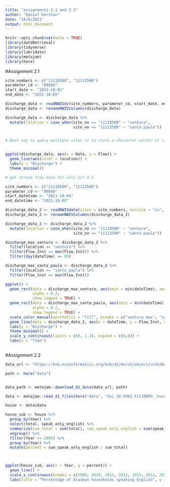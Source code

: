 ```yaml
---
title: "assignments 2.1 and 2.2"
author: "Daniel Kerstan"
date: "10/6/2021"
output: html_document
---
```


```r
knitr::opts_chunk$set(echo = TRUE)
library(dataRetrieval)
library(tidyverse)
library(lubridate)
library(metajam)
library(here)
```


#Assignment 2.1


```r

site_numbers <- c("11118500", "11113500")
parameter_cd <- "00060"
start_date <- "2021-10-01"
end_date <- "2021-10-05"

discharge_data <- readNWISdv(site_numbers, parameter_cd, start_date, end_date)
discharge_data <- renameNWISColumns(discharge_data)

discharge_data <- discharge_data %>% 
  mutate(location = case_when(site_no == "11118500" ~ "ventura",
                              site_no == "11113500" ~ "santa paula"))


# Best way to query multiple sites is to store a character vector of site numbers as the site_numbers object
```

```r

```


```r
ggplot(discharge_data, aes(x = Date, y = Flow)) +
  geom_line(aes(color = location)) +
  labs(y = "Discharge") +
  theme_minimal()
```

```r
# get stream flow data for only oct 4-5

site_numbers <- c("11118500", "11113500")
parameter_cd <- "00060"
start_datetime <- "2021-10-04"
end_datetime <- "2021-10-05"

discharge_data_2 <- readNWISdata(sites = site_numbers, service = "iv", parameterCd = parameter_cd, startDate = start_datetime, endDate = end_datetime)
discharge_data_2 <- renameNWISColumns(discharge_data_2)

discharge_data_2 <- discharge_data_2 %>% 
  mutate(location = case_when(site_no == "11118500" ~ "ventura",
                              site_no == "11113500" ~ "santa paula"))

discharge_max_ventura <- discharge_data_2 %>% 
  filter(location == "ventura") %>% 
  filter(Flow_Inst == max(Flow_Inst)) %>% 
  filter(day(dateTime) == 05)

discharge_max_santa_paula <- discharge_data_2 %>% 
  filter(location == "santa paula") %>% 
  filter(Flow_Inst == max(Flow_Inst))

ggplot() +
  geom_rect(data = discharge_max_ventura, aes(xmin = min(dateTime), xmax = max(dateTime), ymin = 0, ymax = 1.2, fill = "ventura max"),
            alpha = 0.2,
            show.legend = TRUE) +
  geom_rect(data = discharge_max_santa_paula, aes(xmin = min(dateTime), xmax = max(dateTime), ymin = 0, ymax = 1.2, fill = "santa paula max"), 
            alpha = 0.2,
            show.legend = TRUE) +
  scale_color_manual(aesthetics = "fill", breaks = c("ventura max", "santa paula max"), values = c("cadetblue1", "lightpink")) +
  geom_line(data = discharge_data_2, aes(x = dateTime, y = Flow_Inst, color = location)) +
  labs(y = "Discharge") +
  theme_minimal() +
  scale_y_continuous(limits = c(0, 1.2), expand = c(0,0)) +
  labs(x = "Time")
  

```



#Assignment 2.2

```r
data_url <- "https://knb.ecoinformatics.org/knb/d1/mn/v2/object/urn%3Auuid%3A7fc6f6db-c5ea-426a-a743-1f2edafb43b8"

path <- here("data")


data_path <- metajam::download_d1_data(data_url, path)


```

```r
data <- metajam::read_d1_files(here("data", "doi_10.5063_F1CJ8BPH__household_language__csv"))

```

```r
house <- data$data

house_sub <- house %>% 
  group_by(Year) %>% 
  select(total, speak_only_english) %>% 
  summarize(sum_total = sum(total), sum_speak_only_english = sum(speak_only_english) ) %>% 
  ungroup() %>% 
  filter(Year >= 2009) %>% 
  group_by(Year) %>% 
  mutate(percent = sum_speak_only_english / sum_total)



ggplot(house_sub, aes(x = Year, y = percent)) +
  geom_line() +
  scale_x_continuous(breaks = c(2009, 2010, 2011, 2012, 2013, 2014, 2015)) +
  labs(title = "Percentage of Alaskan households speaking English", y = NULL)


```

